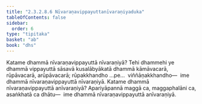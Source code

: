 ```yaml
---
title: "2.3.2.8.6 Nīvaraṇavippayuttanīvaraṇiyaduka"
tableOfContents: false
sidebar:
  order: 6
type: "tipitaka"
basket: "ab"
book: "dhs"
---
```



<DynamicBreadcrumb />

<Division number="1178" book="dhs" bookNo="29" page="236">

<Paragraph number="1873" book="dhs">
Katame dhammā nīvaraṇavippayuttā nīvaraṇiyā? Tehi dhammehi ye dhammā vippayuttā sāsavā kusalābyākatā dhammā kāmāvacarā, rūpāvacarā, arūpāvacarā; rūpakkhandho …pe…  viññāṇakkhandho—  ime dhammā nīvaraṇavippayuttā nīvaraṇiyā.
</Paragraph>

</Division>
<Division number="1179" book="dhs" bookNo="29" page="236">

<Paragraph number="1874" book="dhs">
Katame dhammā nīvaraṇavippayuttā anīvaraṇiyā? Apariyāpannā maggā ca, maggaphalāni ca, asaṅkhatā ca dhātu—  ime dhammā nīvaraṇavippayuttā anīvaraṇiyā.
</Paragraph>
</Division>